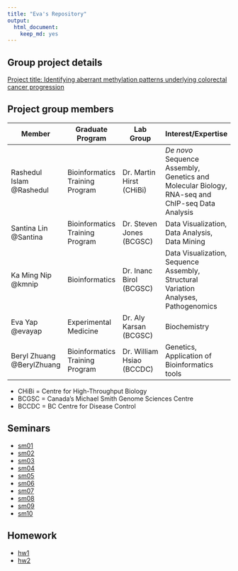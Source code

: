 ```yaml
---
title: "Eva's Repository"
output:
  html_document:
    keep_md: yes
---
```


Group project details
---------------------
[Project title: Identifying aberrant methylation patterns underlying colorectal cancer progression](https://github.com/santina/CrystalMethylation/blob/master/initial_project_summary.md)  

Project group members
--------
Member  | Graduate Program |	Lab Group | Interest/Expertise |
------------- | -------------|------------- |------------- |
Rashedul Islam @Rashedul	|Bioinformatics Training Program| Dr. Martin Hirst (CHiBi) | *De novo* Sequence Assembly, Genetics and Molecular Biology, RNA-seq and ChIP-seq Data  Analysis |
Santina Lin @Santina  |Bioinformatics Training Program| Dr. Steven Jones (BCGSC) | Data Visualization, Data Analysis, Data Mining  |	
Ka Ming Nip @kmnip	|Bioinformatics| Dr. Inanc Birol (BCGSC) | Data Visualization, Sequence Assembly, Structural Variation Analyses, Pathogenomics|
Eva Yap	@evayap|Experimental Medicine|	Dr. Aly Karsan (BCGSC) | Biochemistry |
Beryl Zhuang @BerylZhuang	|Bioinformatics Training Program| Dr. William Hsiao (BCCDC) | Genetics, Application of Bioinformatics tools |	
- CHiBi = Centre for High-Throughput Biology
- BCGSC = Canada's Michael Smith Genome Sciences Centre		
- BCCDC = BC Centre for Disease Control

Seminars
--------

- [sm01](https://github.com/STAT540-UBC/zz_yap-shyong-quin_STAT540_2015/tree/master/seminar/sm01)
- [sm02](https://github.com/STAT540-UBC/zz_yap-shyong-quin_STAT540_2015/tree/master/seminar/sm02)
- [sm03](https://github.com/STAT540-UBC/zz_yap-shyong-quin_STAT540_2015/tree/master/seminar/sm03)
- [sm04](https://github.com/STAT540-UBC/zz_yap-shyong-quin_STAT540_2015/tree/master/seminar/sm04)
- [sm05](https://github.com/STAT540-UBC/zz_yap-shyong-quin_STAT540_2015/tree/master/seminar/sm05)
- [sm06](https://github.com/STAT540-UBC/zz_yap-shyong-quin_STAT540_2015/tree/master/seminar/sm06)
- [sm07](https://github.com/STAT540-UBC/zz_yap-shyong-quin_STAT540_2015/tree/master/seminar/sm07)
- [sm08](https://github.com/STAT540-UBC/zz_yap-shyong-quin_STAT540_2015/tree/master/seminar/sm08)
- [sm09](https://github.com/STAT540-UBC/zz_yap-shyong-quin_STAT540_2015/tree/master/seminar/sm09)
- [sm10](https://github.com/STAT540-UBC/zz_yap-shyong-quin_STAT540_2015/tree/master/seminar/sm10)

Homework
--------

- [hw1](https://github.com/STAT540-UBC/zz_yap-shyong-quin_STAT540_2015/tree/master/homework/hw1)
- [hw2](https://github.com/STAT540-UBC/zz_yap-shyong-quin_STAT540_2015/tree/master/homework/hw2)

